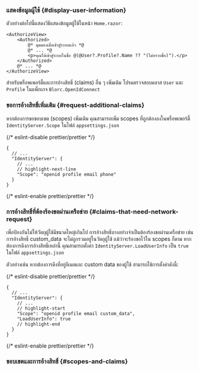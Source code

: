 
### แสดงข้อมูลผู้ใช้ \{#display-user-information}

ตัวอย่างต่อไปนี้แสดงวิธีแสดงข้อมูลผู้ใช้ในหน้า `Home.razor`:

```cshtml
<AuthorizeView>
    <Authorized>
        @* มุมมองเมื่อเข้าสู่ระบบแล้ว *@
        @* ... *@
        <p>คุณได้เข้าสู่ระบบในชื่อ @(@User?.Profile?.Name ?? "(ไม่ทราบชื่อ)").</p>
    </Authorized>
    @* ... *@
</AuthorizeView>
```

สำหรับพร็อพเพอร์ตี้และการอ้างสิทธิ์ (claims) อื่น ๆ เพิ่มเติม โปรดตรวจสอบคลาส `User` และ `Profile` ในแพ็กเกจ `Blorc.OpenIdConnect`

### ขอการอ้างสิทธิ์เพิ่มเติม \{#request-additional-claims}

<FindUserInfoMissing method="User" />

<ScopesAndClaimsIntroduction />

หากต้องการขอขอบเขต (scopes) เพิ่มเติม คุณสามารถเพิ่ม scopes ที่ถูกต้องลงในพร็อพเพอร์ตี้ `IdentityServer.Scope` ในไฟล์ `appsettings.json`

{/* eslint-disable prettier/prettier */}
```json5
{
  // ...
  "IdentityServer": {
    // ...
    // highlight-next-line
    "Scope": "openid profile email phone"
  }
}
```
{/* eslint-enable prettier/prettier */}

### การอ้างสิทธิ์ที่ต้องร้องขอผ่านเครือข่าย \{#claims-that-need-network-request}

เพื่อป้องกันไม่ให้วัตถุผู้ใช้มีขนาดใหญ่เกินไป การอ้างสิทธิ์บางอย่างจำเป็นต้องร้องขอผ่านเครือข่าย เช่น การอ้างสิทธิ์ custom_data จะไม่ถูกรวมอยู่ในวัตถุผู้ใช้ แม้ว่าจะร้องขอไว้ใน scopes ก็ตาม หากต้องการดึงการอ้างสิทธิ์เหล่านี้ คุณสามารถตั้งค่า `IdentityServer.LoadUserInfo` เป็น `true` ในไฟล์ `appsettings.json`

ตัวอย่างเช่น หากต้องการดึงที่อยู่อีเมลและ custom data ของผู้ใช้ สามารถใช้การตั้งค่าดังนี้:

{/* eslint-disable prettier/prettier */}
```json5
{
  // ...
  "IdentityServer": {
    // ...
    // highlight-start
    "Scope": "openid profile email custom_data",
    "LoadUserInfo": true
    // highlight-end
  }
}
```
{/* eslint-enable prettier/prettier */}

### ขอบเขตและการอ้างสิทธิ์ \{#scopes-and-claims}

<ScopesAndClaims />
